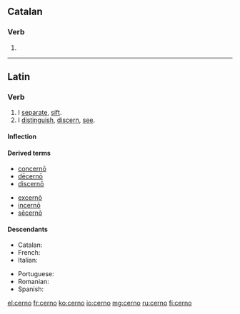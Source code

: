 ==Catalan==

===Verb===
{{infl|ca|verb form}}

# {{ca-verb form of|p=1|n=sg|t=pres|m=ind|cerndre}}

----

==Latin==

===Verb===
{{la-verb|cerno|cernō|cernere|cernere|crevi|crēvī|cretum|crētum}}

# I [[separate]], [[sift]].
# I [[distinguish]], [[discern]], [[see]].

====Inflection====
{{la-conj-3rd|cern|crēv|crēt|22=crev|33=cret}}

====Derived terms====
{{top2}}
* [[concerno#Latin|concernō]]
* [[decerno|dēcernō]]
* [[discerno#Latin|discernō]]
{{mid2}}
* [[excerno|excernō]]
* [[incerno|incernō]]
* [[secerno#Latin|sēcernō]]
{{bottom}}

====Descendants====
{{top2}}
* Catalan: {{l|ca|cerndre}}
* French: {{l|fr|cerner}}
* Italian: {{l|it|cernere}}
{{mid2}}
* Portuguese: {{l|pt|cernir}}
* Romanian: {{l|ro|cerne}}
* Spanish: {{l|es|cerner}}
{{bottom}}

[[el:cerno]]
[[fr:cerno]]
[[ko:cerno]]
[[io:cerno]]
[[mg:cerno]]
[[ru:cerno]]
[[fi:cerno]]